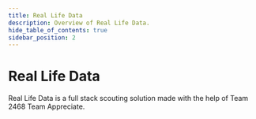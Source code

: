 ```yaml
---
title: Real Life Data
description: Overview of Real Life Data.
hide_table_of_contents: true
sidebar_position: 2
---
```


# Real Life Data
Real Life Data is a full stack scouting solution made with the help of Team 2468 Team Appreciate.
 